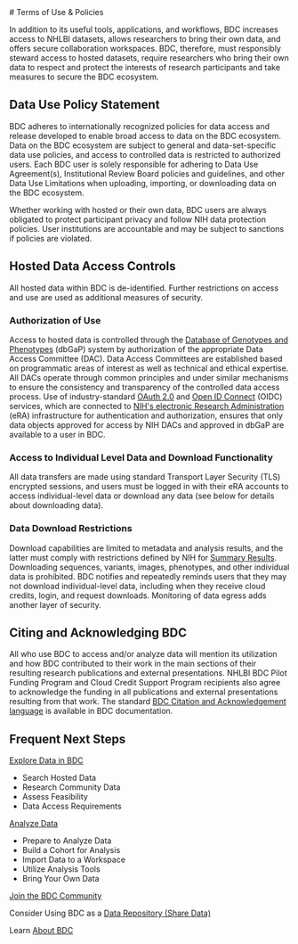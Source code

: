 
<PageContent width="95%" maxWidth="1200px" center gutters>
# Terms of Use & Policies

In addition to its useful tools, applications, and workflows, BDC increases access to NHLBI datasets, allows researchers to bring their own data, and offers secure collaboration workspaces. BDC, therefore, must responsibly steward access to hosted datasets, require researchers who bring their own data to respect and protect the interests of research participants and take measures to secure the BDC ecosystem.

## Data Use Policy Statement
BDC adheres to internationally recognized policies for data access and release developed to enable broad access to data on the BDC ecosystem. Data on the BDC ecosystem are subject to general and data-set-specific data use policies, and access to controlled data is restricted to authorized users. Each BDC user is solely responsible for adhering to Data Use Agreement(s), Institutional Review Board policies and guidelines, and other Data Use Limitations when uploading, importing, or downloading data on the BDC ecosystem.

Whether working with hosted or their own data, BDC users are always obligated to protect participant privacy and follow NIH data protection policies. User institutions are accountable and may be subject to sanctions if policies are violated.

## Hosted Data Access Controls
All hosted data within BDC is de-identified. Further restrictions on access and use are used as additional measures of security.

### Authorization of Use
Access to hosted data is controlled through the [Database of Genotypes and Phenotypes](https://dbgap.ncbi.nlm.nih.gov/) (dbGaP) system by authorization of the appropriate Data Access Committee (DAC). Data Access Committees are established based on programmatic areas of interest as well as technical and ethical expertise. All DACs operate through common principles and under similar mechanisms to ensure the consistency and transparency of the controlled data access process. Use of industry-standard [OAuth 2.0](https://oauth.net/) and [Open ID Connect](https://openid.net/connect/) (OIDC) services, which are connected to [NIH's electronic Research Administration](https://era.nih.gov/) (eRA) infrastructure for authentication and authorization, ensures that only data objects approved for access by NIH DACs and approved in dbGaP are available to a user in BDC.

### Access to Individual Level Data and Download Functionality
All data transfers are made using standard Transport Layer Security (TLS) encrypted sessions, and users must be logged in with their eRA accounts to access individual-level data or download any data (see below for details about downloading data).

### Data Download Restrictions
Download capabilities are limited to metadata and analysis results, and the latter must comply with restrictions defined by NIH for [Summary Results](https://grants.nih.gov/grants/guide/notice-files/NOT-OD-19-023.html). Downloading sequences, variants, images, phenotypes, and other individual data is prohibited. BDC notifies and repeatedly reminds users that they may not download individual-level data, including when they receive cloud credits, login, and request downloads. Monitoring of data egress adds another layer of security.

## Citing and Acknowledging BDC
All who use BDC to access and/or analyze data will mention its utilization and how BDC contributed to their work in the main sections of their resulting research publications and external presentations. NHLBI BDC Pilot Funding Program and Cloud Credit Support Program recipients also agree to acknowledge the funding in all publications and external presentations resulting from that work. The standard [BDC Citation and Acknowledgement language](https://bdcatalyst.gitbook.io/biodata-catalyst-documentation/community/citation-and-acknowledgement) is available in BDC documentation.

## Frequent Next Steps
[Explore Data in BDC](/use-bdc/explore-data)
-   Search Hosted Data
-   Research Community Data
-   Assess Feasibility
-   Data Access Requirements

[Analyze Data](/use-bdc/analyze-data)
-   Prepare to Analyze Data
-   Build a Cohort for Analysis
-   Import Data to a Workspace
-   Utilize Analysis Tools
-   Bring Your Own Data

[Join the BDC Community](/join-bdc)

Consider Using BDC as a [Data Repository (Share Data)](/use-bdc/share-data) 

Learn [About BDC](/about/overview)
</PageContent>